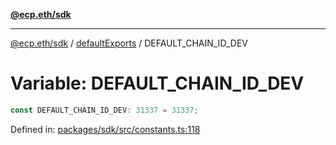 [**@ecp.eth/sdk**](../../index.mdx)

***

[@ecp.eth/sdk](/sdk-reference/index.mdx) / [defaultExports](/sdk-reference/defaultExports/index.mdx) / DEFAULT\_CHAIN\_ID\_DEV

# Variable: DEFAULT\_CHAIN\_ID\_DEV

```ts
const DEFAULT_CHAIN_ID_DEV: 31337 = 31337;
```

Defined in: [packages/sdk/src/constants.ts:118](https://github.com/ecp-eth/comments-monorepo/blob/main/packages/sdk/src/constants.ts#L118)
